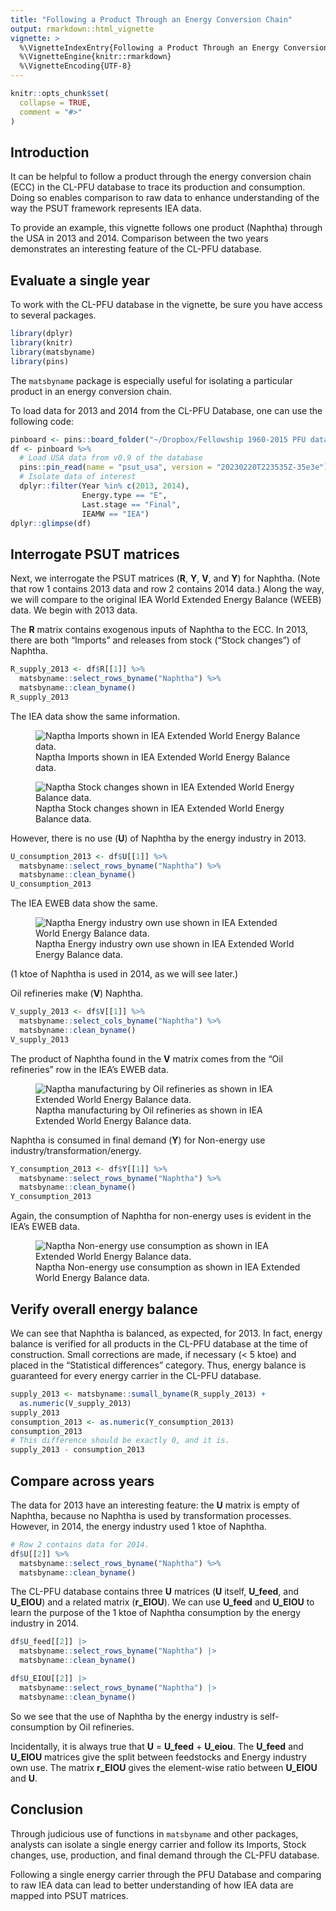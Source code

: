 ```yaml
---
title: "Following a Product Through an Energy Conversion Chain"
output: rmarkdown::html_vignette
vignette: >
  %\VignetteIndexEntry{Following a Product Through an Energy Conversion Chain}
  %\VignetteEngine{knitr::rmarkdown}
  %\VignetteEncoding{UTF-8}
---
```


```r
knitr::opts_chunk$set(
  collapse = TRUE,
  comment = "#>"
)
```

## Introduction

It can be helpful to follow a product
through the energy conversion chain (ECC) 
in the CL-PFU database 
to trace its production and consumption. 
Doing so enables comparison to raw data 
to enhance understanding of the way the PSUT framework represents IEA data.

To provide an example, 
this vignette follows one product (Naphtha) through the USA
in 2013 and 2014. 
Comparison between the two years demonstrates 
an interesting feature of the CL-PFU database.


## Evaluate a single year

To work with the CL-PFU database in the vignette, 
be sure you have access to several packages.


```r
library(dplyr)
library(knitr)
library(matsbyname)
library(pins)
```

The `matsbyname` package is especially useful
for isolating a particular product in an energy conversion chain.

To load data for 2013 and 2014 from the CL-PFU Database, 
one can use the following code:

```r
pinboard <- pins::board_folder("~/Dropbox/Fellowship 1960-2015 PFU database/OutputData/PipelineReleases")
df <- pinboard %>%
  # Load USA data from v0.9 of the database
  pins::pin_read(name = "psut_usa", version = "20230220T223535Z-35e3e") %>% 
  # Isolate data of interest
  dplyr::filter(Year %in% c(2013, 2014), 
                Energy.type == "E",
                Last.stage == "Final", 
                IEAMW == "IEA")
dplyr::glimpse(df)
```


## Interrogate PSUT matrices

Next, we interrogate the PSUT matrices 
(**R**, **Y**, **V**, and **Y**) for Naphtha. 
(Note that row 1 contains 2013 data and row 2 contains 2014 data.) 
Along the way, we will compare to the original
IEA World Extended Energy Balance (WEEB) data. 
We begin with 2013 data.

The **R** matrix contains 
exogenous inputs of Naphtha to the ECC.
In 2013, there are both "Imports" and releases from stock ("Stock changes") of Naphtha.

```r
R_supply_2013 <- df$R[[1]] %>% 
  matsbyname::select_rows_byname("Naphtha") %>%
  matsbyname::clean_byname()
R_supply_2013
```

The IEA data show the same information.

![Naptha Imports shown in IEA Extended World Energy Balance data.](./figure/Naptha_imports.png)

![Naptha Stock changes shown in IEA Extended World Energy Balance data.](./figure/Naptha_stock_changes.png)

However, there is no use (**U**) of Naphtha by the energy industry in 2013.

```r
U_consumption_2013 <- df$U[[1]] %>% 
  matsbyname::select_rows_byname("Naphtha") %>%
  matsbyname::clean_byname()
U_consumption_2013
```

The IEA EWEB data show the same.

![Naptha Energy industry own use shown in IEA Extended World Energy Balance data.](./figure/Naptha_EIOU.png)

(1 ktoe of Naphtha is used in 2014, as we will see later.)

Oil refineries make (**V**) Naphtha.

```r
V_supply_2013 <- df$V[[1]] %>% 
  matsbyname::select_cols_byname("Naphtha") %>%
  matsbyname::clean_byname()
V_supply_2013
```

The product of Naphtha found in the **V** matrix 
comes from the "Oil refineries" row in the IEA's EWEB data.

![Naptha manufacturing by Oil refineries as shown in IEA Extended World Energy Balance data.](./figure/Naptha_make.png)

Naphtha is consumed in final demand (**Y**) for Non-energy use industry/transformation/energy.

```r
Y_consumption_2013 <- df$Y[[1]] %>% 
  matsbyname::select_rows_byname("Naphtha") %>%
  matsbyname::clean_byname()
Y_consumption_2013
```

Again, the consumption of Naphtha for non-energy uses is evident in the IEA's EWEB data.


![Naptha Non-energy use consumption as shown in IEA Extended World Energy Balance data.](./figure/Naptha_final_demand.png)


## Verify overall energy balance

We can see that Naphtha is balanced, as expected, 
for 2013.
In fact, energy balance is verified for all products 
in the CL-PFU database at the time of construction. 
Small corrections are made, 
if necessary (< 5 ktoe) and placed in the "Statistical differences" category. 
Thus, energy balance is guaranteed for every energy carrier in the CL-PFU database.

```r
supply_2013 <- matsbyname::sumall_byname(R_supply_2013) + 
  as.numeric(V_supply_2013)
supply_2013
consumption_2013 <- as.numeric(Y_consumption_2013)
consumption_2013
# This difference should be exactly 0, and it is.
supply_2013 - consumption_2013
```


## Compare across years

The data for 2013 have an interesting feature: 
the **U** matrix is empty of Naphtha, because
no Naphtha is used by transformation processes. 
However, in 2014, the energy industry used 1 ktoe of Naphtha.

```r
# Row 2 contains data for 2014.
df$U[[2]] %>% 
  matsbyname::select_rows_byname("Naphtha") %>%
  matsbyname::clean_byname()
```

The CL-PFU database contains three **U** matrices
(**U** itself, **U_feed**, and **U_EIOU**) and
a related matrix (**r_EIOU**). 
We can use **U_feed** and **U_EIOU** to learn the purpose
of the 1 ktoe of Naphtha consumption by the energy industry in 2014.

```r
df$U_feed[[2]] |> 
  matsbyname::select_rows_byname("Naphtha") |> 
  matsbyname::clean_byname()

df$U_EIOU[[2]] |> 
  matsbyname::select_rows_byname("Naphtha") |> 
  matsbyname::clean_byname()
```

So we see that the use of Naphtha by the energy industry
is self-consumption by Oil refineries.

Incidentally, 
it is always true that **U** = **U_feed** + **U_eiou**.
The **U_feed** and **U_EIOU** matrices 
give the split between feedstocks and Energy industry own use.
The matrix **r_EIOU** gives the element-wise ratio between **U_EIOU** and **U**.


## Conclusion

Through judicious use of functions in `matsbyname` and other packages, 
analysts can isolate a single energy carrier and
follow its Imports, Stock changes, use, production, and
final demand through the CL-PFU database.

Following a single energy carrier through the PFU Database and comparing to raw IEA data can lead to better understanding of how IEA data are mapped into PSUT matrices.












